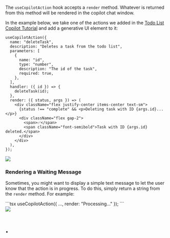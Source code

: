 

The `useCopilotAction` hook accepts a `render` method. Whatever is returned from this method will be rendered in the copilot chat window.

In the example below, we take one of the actions we added in the [Todo List Copilot Tutorial](/tutorial-ai-todo-list-copilot/step-4-copilot-actions) and add a generative UI element to it:

```tsx {15-23}
useCopilotAction({
  name: "deleteTask",
  description: "Deletes a task from the todo list",
  parameters: [
    {
      name: "id",
      type: "number",
      description: "The id of the task",
      required: true,
    },
  ],
  handler: ({ id }) => {
    deleteTask(id);
  },
  render: ({ status, args }) => (
    <div className="flex justify-center items-center text-sm">
      {status !== "complete" && <p>Deleting task with ID {args.id}...</p>}
      <div className="flex gap-2">
        <span>✅</span>
        <span className="font-semibold">Task with ID {args.id} deleted.</span>
      </div>
    </div>
  ),
});
```

<Frame>
  <img src="/images/concepts/generative-ui/example-delete-task.png" />
</Frame>


### Rendering a Waiting Message

Sometimes, you might want to display a simple text message to let the user know that the action is in progress. To do this, simply return a string from the `render` method. For example:

<div className="flex space-x-4 my-4">
  <div className="flex-1 h-full">
    ```tsx
    useCopilotAction({
      ...,
      render: "Processing..."
    });
    ```
  </div>
  <div>
    <Frame className="my-0">
      <img src="/images/concepts/generative-ui/render-string.gif" className="w-[300px] p-0" />
    </Frame>
  </div>
</div>

# .